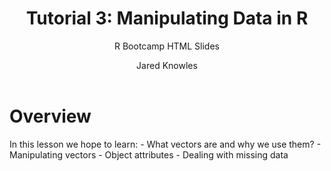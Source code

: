 % Tutorial 3: Manipulating Data in R
% R Bootcamp HTML Slides
% Jared Knowles

# Overview
In this lesson we hope to learn:
- What vectors are and why we use them?
- Manipulating vectors
- Object attributes
- Dealing with missing data
